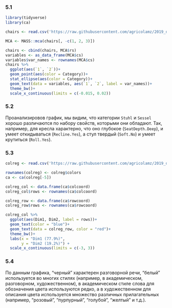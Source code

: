 ### 5.1

```r
library(tidyverse)
library(ca)

chairs <- read.csv('https://raw.githubusercontent.com/agricolamz/2019_data_analysis_for_linguists/master/data/students/astafyevai/hw5_CA_MCA/hw5_chairs.csv')

MCA <- MASS::mca(chairs[, -c(1, 2, 3)])

chairs <- cbind(chairs, MCA$rs)
variables <- as_data_frame(MCA$cs)
variables$var_names <- rownames(MCA$cs)
chairs %>% 
  ggplot(aes(`1`, `2`))+
  geom_point(aes(color = Category))+
  stat_ellipse(aes(color = Category))+
  geom_text(data = variables, aes(`1`, `2`, label = var_names))+
  theme_bw()+
  scale_x_continuous(limits = c(-0.015, 0.02))
```

### 5.2

Проанализировов график, мы видим, что категории `Stuhl` и `Sessel` хорошо различаются по набору свойств, которыми они обладают. Так, например, для кресла характерно, что оно глубокое (`SeatDepth.Deep`), и умеет откидываться (`Recline.Yes`), а стул твердый (`Soft.No`) и умеет крутиться (`Roll.Yes`).  


### 5.3

```r
colreg <- read.csv('https://raw.githubusercontent.com/agricolamz/2019_data_analysis_for_linguists/master/data/students/astafyevai/hw5_CA_MCA/hw5_colreg.csv')

rownames(colreg) <- colreg$colors
ca <- ca(colreg[-5])

colreg_col <- data.frame(ca$colcoord)
colreg_col$rows <- rownames(ca$colcoord)

colreg_row <- data.frame(ca$rowcoord)
colreg_row$rows <- rownames(ca$rowcoord)

colreg_col %>% 
  ggplot(aes(Dim1, Dim2, label = rows))+
  geom_text(color = "blue")+
  geom_text(data = colreg_row, color = "red")+
  theme_bw()+
  labs(x = "Dim1 (77.9%)",
       y = "Dim2 (19.2%)") + 
  scale_x_continuous(limits = c(-3, 3))
```

### 5.4

По данным графика, "черный" характерен разговорной речи, "белый" используется во многих стилях (например, в академическом, разговорном, художественном), в академическом стиле слова для обозначения цвета используются редко, а в художественном для описания цвета используется множество различных прилагательных (например, "розовый", "пурпурный", "голубой", "желтый" и т.д.).
